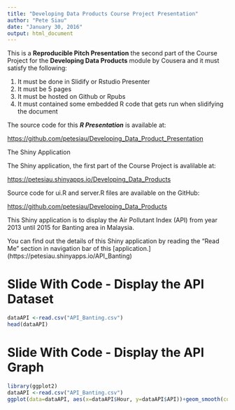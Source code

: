 ```yaml
---
title: "Developing Data Products Course Project Presentation"
author: "Pete Siau"
date: "January 30, 2016"
output: html_document
---
```


This is a **Reproducible Pitch Presentation** the second part of the Course Project for the **Developing Data Products** module by Cousera and it must satisfy the following:

1. It must be done in Slidify or Rstudio Presenter
2. It must be 5 pages
3. It must be hosted on Github or Rpubs
4. It must contained some embedded R code that gets run when slidifying the document

The source code for this **_R Presentation_** is available at:

<https://github.com/petesiau/Developing_Data_Product_Presentation>


The Shiny Application

The Shiny application, the first part of the Course Project is avalilable at:

<https://petesiau.shinyapps.io/Developing_Data_Products>

Source code for ui.R and server.R files are available on the GitHub:

<https://github.com/petesiau/Developing_Data_Products>

This Shiny application is to display the Air Pollutant Index (API) from year 2013 until 2015 for Banting area in Malaysia.

You can find out the details of this Shiny application by reading the "Read Me" section in navigation bar of this [application.] (https://petesiau.shinyapps.io/API_Banting)


Slide With Code - Display the API Dataset
========================================================
```r
dataAPI <-read.csv("API_Banting.csv")
head(dataAPI)
```


Slide With Code - Display the API Graph
========================================================
```r
library(ggplot2)
dataAPI <-read.csv("API_Banting.csv")
ggplot(data=dataAPI, aes(x=dataAPI$Hour, y=dataAPI$API))+geom_smooth(color="blue")+labs(x="Hour", y="API")
```